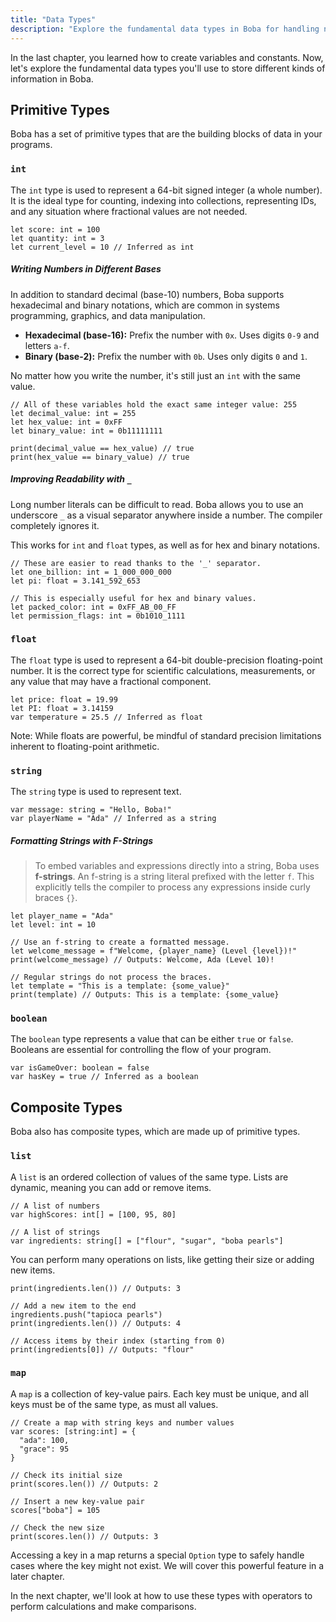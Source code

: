```yaml
---
title: "Data Types"
description: "Explore the fundamental data types in Boba for handling numbers, text, and true/false values."
---
```



In the last chapter, you learned how to create variables and constants. Now, let's explore the fundamental data types you'll use to store different kinds of information in Boba.

## Primitive Types

Boba has a set of primitive types that are the building blocks of data in your programs.

### `int`

The `int` type is used to represent a 64-bit signed integer (a whole number). It is the ideal type for counting, indexing into collections, representing IDs, and any situation where fractional values are not needed.
```boba
let score: int = 100
let quantity: int = 3
let current_level = 10 // Inferred as int
```

##### Writing Numbers in Different Bases

In addition to standard decimal (base-10) numbers, Boba supports hexadecimal and binary notations, which are common in systems programming, graphics, and data manipulation.

- **Hexadecimal (base-16):** Prefix the number with `0x`. Uses digits `0-9` and letters `a-f`.
- **Binary (base-2):** Prefix the number with `0b`. Uses only digits `0` and `1`.

No matter how you write the number, it's still just an `int` with the same value.
```boba
// All of these variables hold the exact same integer value: 255
let decimal_value: int = 255
let hex_value: int = 0xFF
let binary_value: int = 0b11111111

print(decimal_value == hex_value) // true
print(hex_value == binary_value) // true
```

##### Improving Readability with `_`

Long number literals can be difficult to read. Boba allows you to use an underscore `_` as a visual separator anywhere inside a number. The compiler completely ignores it.

This works for `int` and `float` types, as well as for hex and binary notations.
```boba
// These are easier to read thanks to the '_' separator.
let one_billion: int = 1_000_000_000
let pi: float = 3.141_592_653

// This is especially useful for hex and binary values.
let packed_color: int = 0xFF_AB_00_FF
let permission_flags: int = 0b1010_1111
```

### `float`

The `float` type is used to represent a 64-bit double-precision floating-point number. It is the correct type for scientific calculations, measurements, or any value that may have a fractional component.
```boba
let price: float = 19.99
let PI: float = 3.14159
var temperature = 25.5 // Inferred as float
```
Note: While floats are powerful, be mindful of standard precision limitations inherent to floating-point arithmetic.

### `string`

The `string` type is used to represent text.

```boba
var message: string = "Hello, Boba!"
var playerName = "Ada" // Inferred as a string
```
##### Formatting Strings with F-Strings

> To embed variables and expressions directly into a string, Boba uses **f-strings**. An f-string is a string literal prefixed with the letter `f`. This explicitly tells the compiler to process any expressions inside curly braces `{}`.

```boba
let player_name = "Ada"
let level: int = 10

// Use an f-string to create a formatted message.
let welcome_message = f"Welcome, {player_name} (Level {level})!" 
print(welcome_message) // Outputs: Welcome, Ada (Level 10)!

// Regular strings do not process the braces.
let template = "This is a template: {some_value}"
print(template) // Outputs: This is a template: {some_value}
```

### `boolean`

The `boolean` type represents a value that can be either `true` or `false`. Booleans are essential for controlling the flow of your program.

```boba
var isGameOver: boolean = false
var hasKey = true // Inferred as a boolean
```

## Composite Types

Boba also has composite types, which are made up of primitive types.

### `list`

A `list` is an ordered collection of values of the same type. Lists are dynamic, meaning you can add or remove items.

```boba
// A list of numbers
var highScores: int[] = [100, 95, 80]

// A list of strings
var ingredients: string[] = ["flour", "sugar", "boba pearls"]
```

You can perform many operations on lists, like getting their size or adding new items.

```boba
print(ingredients.len()) // Outputs: 3

// Add a new item to the end
ingredients.push("tapioca pearls")
print(ingredients.len()) // Outputs: 4

// Access items by their index (starting from 0)
print(ingredients[0]) // Outputs: "flour"
```

### `map`

A `map` is a collection of key-value pairs. Each key must be unique, and all keys must be of the same type, as must all values.

```boba
// Create a map with string keys and number values
var scores: [string:int] = {
  "ada": 100,
  "grace": 95
}

// Check its initial size
print(scores.len()) // Outputs: 2

// Insert a new key-value pair
scores["boba"] = 105

// Check the new size
print(scores.len()) // Outputs: 3
```

Accessing a key in a map returns a special `Option` type to safely handle cases where the key might not exist. We will cover this powerful feature in a later chapter.

In the next chapter, we'll look at how to use these types with operators to perform calculations and make comparisons.
